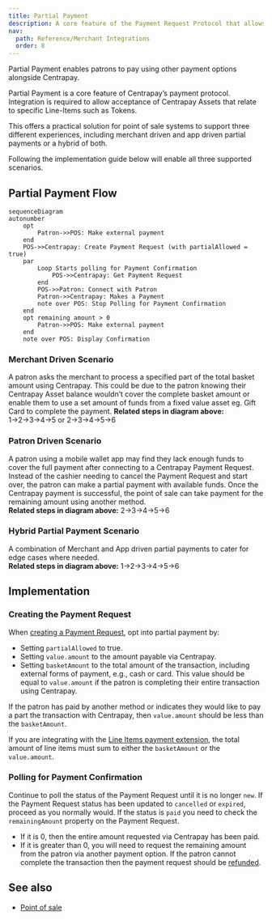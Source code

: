 ```yaml
---
title: Partial Payment
description: A core feature of the Payment Request Protocol that allows integrators to accept a partial transaction through Centrapay.
nav:
  path: Reference/Merchant Integrations
  order: 8
---
```


Partial Payment enables patrons to pay using other payment options alongside
Centrapay.

Partial Payment is a core feature of Centrapay’s payment protocol. Integration
is required to allow acceptance of Centrapay Assets that relate to specific
Line-Items such as Tokens.

This offers a practical solution for point of sale systems to support three
different experiences, including merchant driven and app driven partial payments
or a hybrid of both.

Following the implementation guide below will enable all three supported scenarios.

## Partial Payment Flow

```mermaid
sequenceDiagram
autonumber
	opt
		Patron->>POS: Make external payment
	end
	POS->>Centrapay: Create Payment Request (with partialAllowed = true)
	par
		Loop Starts polling for Payment Confirmation
			POS->>Centrapay: Get Payment Request
		end
		POS->>Patron: Connect with Patron
		Patron->>Centrapay: Makes a Payment
		note over POS: Stop Polling for Payment Confirmation
	end
	opt remaining amount > 0
		Patron->>POS: Make external payment
	end
	note over POS: Display Confirmation
```

### Merchant Driven Scenario
A patron asks the merchant to process a specified part of the total basket
amount using Centrapay. This could be due to the patron knowing their Centrapay
Asset balance wouldn’t cover the complete basket amount or enable them to use a
set amount of funds from a fixed value asset eg. Gift Card to complete the payment.
**Related steps in diagram above:** 1→2→3→4→5 or 2→3→4→5→6

### Patron Driven Scenario
A patron using a mobile wallet app may find they lack enough funds to cover the
full payment after connecting to a Centrapay Payment Request. Instead of the
cashier needing to cancel the Payment Request and start over, the patron can
make a partial payment with available funds. Once the Centrapay payment is
successful, the point of sale can take payment for the remaining amount using
another method.  
**Related steps in diagram above:** 2→3→4→5→6

### Hybrid Partial Payment Scenario
A combination of Merchant and App driven partial payments to cater for edge
cases where needed.  
**Related steps in diagram above:** 1→2→3→4→5→6

## Implementation

### Creating the Payment Request

When [creating a Payment Request](https://docs.centrapay.com/api/payment-requests#create-a-payment-request),
opt into partial payment by:

- Setting `partialAllowed` to true.
- Setting `value.amount` to the amount payable via Centrapay.
- Setting `basketAmount` to the total amount of the transaction, including external
forms of payment, e.g., cash or card. This value should be equal to `value.amount`
if the patron is completing their entire transaction using Centrapay.

If the patron has paid by another method or indicates they would like to pay
a part the transaction with Centrapay, then `value.amount` should be less than
the `basketAmount`.

If you are integrating with the [Line Items payment extension](/guides/line-items/),
the total amount of line items must sum to either the `basketAmount` or the
`value.amount`.

### Polling for Payment Confirmation

Continue to poll the status of the Payment Request until it is no longer `new`.
If the Payment Request status has been updated to `cancelled` or `expired`,
proceed as you normally would. If the status is `paid` you need to check the
`remainingAmount` property on the Payment Request.

- If it is 0, then the entire amount requested via Centrapay has been paid.
- If it is greater than 0, you will need to request the remaining amount from
the patron via another payment option. If the patron cannot complete the
transaction then the payment request should be [refunded](https://docs.centrapay.com/api/payment-requests#refund-a-payment-request).

## See also

- [Point of sale](/guides/point-of-sale/)
